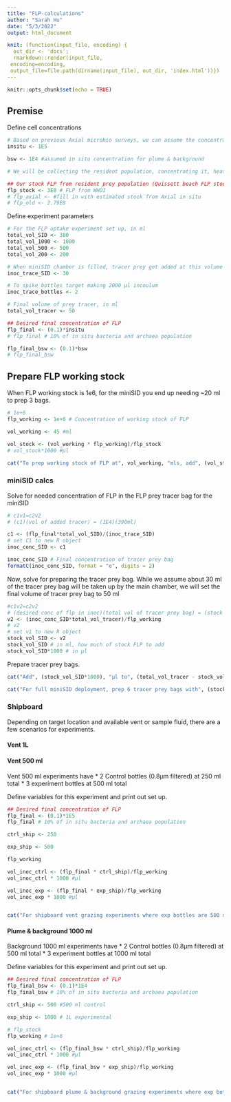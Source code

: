 ```yaml
---
title: "FLP-calculations"
author: "Sarah Hu"
date: "5/3/2022"
output: html_document

knit: (function(input_file, encoding) {
  out_dir <- 'docs';
  rmarkdown::render(input_file,
 encoding=encoding,
 output_file=file.path(dirname(input_file), out_dir, 'index.html'))})
---
```


```r
knitr::opts_chunk$set(echo = TRUE)
```

## Premise

Define cell concentrations
```r
# Based on previous Axial microbio surveys, we can assume the concentration at diffuse fluids is 1x10^5 cells/ml
insitu <- 1E5

bsw <- 1E4 #assumed in situ concentration for plume & background

# We will be collecting the resident population, concentrating it, heat-killing, staining, and then counting. 

## Our stock FLP from resident prey population (Quissett beach FLP stock)
flp_stock <- 3E8 # FLP from WHOI
# flp_axial <- #fill in with estimated stock from Axial in situ
# flp_old <- 2.79E8
```

Define experiment parameters
```r
# For the FLP uptake experiment set up, in ml
total_vol_SID <- 380
total_vol_1000 <- 1000
total_vol_500 <- 500
total_vol_200 <- 200

# When miniSID chamber is filled, tracer prey get added at this volume
inoc_trace_SID <- 30

# To spike bottles target making 2000 µl incoulum
inoc_trace_bottles <- 2

# Final volume of prey tracer, in ml
total_vol_tracer <- 50

## Desired final concentration of FLP
flp_final <- (0.1)*insitu
# flp_final # 10% of in situ bacteria and archaea population

flp_final_bsw <- (0.1)*bsw
# flp_final_bsw
```


## Prepare FLP working stock

When FLP working stock is 1e6, for the miniSID you end up needing ~20 ml to prep 3 bags. 
```r
# 1e+6
flp_working <- 1e+6 # Concentration of working stock of FLP

vol_working <- 45 #ml

vol_stock <- (vol_working * flp_working)/flp_stock
# vol_stock*1000 #µl

cat("To prep working stock of FLP at", vol_working, "mls, add", (vol_stock*1000), "µl of FLP stock to", (vol_working - vol_stock), "ml of buffer or ultra-cleaen seawater. Final concentration will be", flp_working, "cells/ml.")
```


### miniSID calcs

Solve for needed concentration of FLP in the FLP prey tracer bag for the miniSID
```r
# c1v1=c2v2
# (c1)(vol of added tracer) = (1E4)(390ml)

c1 <- (flp_final*total_vol_SID)/(inoc_trace_SID)
# set C1 to new R object
inoc_conc_SID <- c1

inoc_conc_SID # Final concentration of tracer prey bag
formatC(inoc_conc_SID, format = "e", digits = 2)
```

Now, solve for preparing the tracer prey bag.
While we assume about 30 ml of the tracer prey bag will be taken up by the main chamber, we will set the final volume of tracer prey bag to 50 ml
```r
#c1v2=c2v2
# (desired conc of flp in inoc)(total vol of tracer prey bag) = (stock FLP conc)(v2)
v2 <- (inoc_conc_SID*total_vol_tracer)/flp_working
# v2
# set v1 to new R object
stock_vol_SID <- v2
stock_vol_SID # in ml, how much of stock FLP to add
stock_vol_SID*1000 # in µl
```
Prepare tracer prey bags.
```r
cat("Add", (stock_vol_SID*1000), "µl to", (total_vol_tracer - stock_vol_SID), "ml of ultrafiltered seawater to prep miniSID tracer prey bag for deployment at vent site. Final concentration of tracer prey in main chamber will be", (flp_final), "cells/ml.")

cat("For full miniSID deployment, prep 6 tracer prey bags with", (stock_vol_SID), "mls of working stock total. You need,", (stock_vol_SID*6), "mls total.\n\nFor 3 bags, have", (stock_vol_SID*3), "mls.\n\nFor 6 bags, have", (stock_vol_SID*6), "mls.")
```

### Shipboard

Depending on target location and available vent or sample fluid, there are a few scenarios for experiments.

#### Vent 1L 


#### Vent 500 ml

Vent 500 ml experiments have 
* 2 Control bottles (0.8µm filtered) at 250 ml total
* 3 experiment bottles at 500 ml total

Define variables for this experiment and print out set up.
```r
## Desired final concentration of FLP
flp_final <- (0.1)*1E5
flp_final # 10% of in situ bacteria and archaea population

ctrl_ship <- 250

exp_ship <- 500

flp_working

vol_inoc_ctrl <- (flp_final * ctrl_ship)/flp_working
vol_inoc_ctrl * 1000 #µl

vol_inoc_exp <- (flp_final * exp_ship)/flp_working
vol_inoc_exp * 1000 #µl


cat("For shipboard vent grazing experiments where exp bottles are 500 ml and controls are 250 ml, add:\n\n", (vol_inoc_ctrl * 1000), "µl of working stock to 250 ml Control bottles\n", (vol_inoc_exp * 1000), "µl of working stock to 500 ml experimental bottles.\n\n For complete experiment with 2 controls and 3 experimental bottles, you will need", ((vol_inoc_ctrl*2) + (vol_inoc_exp*3)), "mls of FLP working stock.")
```

#### Plume & background 1000 ml

Background 1000 ml experiments have 
* 2 Control bottles (0.8µm filtered) at 500 ml total
* 3 experiment bottles at 1000 ml total

Define variables for this experiment and print out set up.
```r
## Desired final concentration of FLP
flp_final_bsw <- (0.1)*1E4
flp_final_bsw # 10% of in situ bacteria and archaea population

ctrl_ship <- 500 #500 ml control

exp_ship <- 1000 # 1L experimental

# flp_stock
flp_working # 1e+6

vol_inoc_ctrl <- (flp_final_bsw * ctrl_ship)/flp_working
vol_inoc_ctrl * 1000 #µl

vol_inoc_exp <- (flp_final_bsw * exp_ship)/flp_working
vol_inoc_exp * 1000 #µl


cat("For shipboard plume & background grazing experiments where exp bottles are 1000 ml and controls are 500 ml, add:\n\n", (vol_inoc_ctrl * 1000), "µl of working stock to 500 ml Control bottles\n", (vol_inoc_exp * 1000), "µl of working stock to 1000 ml experimental bottles.\n\n For complete experiment with 2 controls and 3 experimental bottles, you will need", ((vol_inoc_ctrl*2) + (vol_inoc_exp*3)), "mls of FLP working stock.")
```


